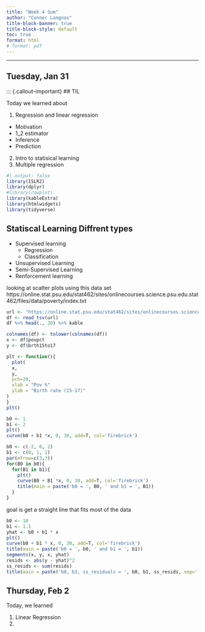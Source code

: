 ```yaml
---
title: "Week 4 Sum"
author: "Conner Langnas"
title-block-banner: true
title-block-style: default
toc: true
format: html
# format: pdf
---
```


---

## Tuesday, Jan 31

::: {.callout-important}
## TIL

Today we learned about 

1. Regression and linear regression
  * Motivation
  * 1_2 estimator
  * Inference
  * Prediction
2. Intro to statisical learning 
3. Multiple regression


```R
#| output: false
library(ISLR2)
library(dplyr)
#library(cowplot)
library(kableExtra)
library(htmlwidgets)
library(tidyverse)
```


## Statiscal Learning Diffrent types

* Supervised learning
  * Regression
  * Classification
* Unsupervised Learning
* Semi-Supervised Learning
* Renforcement learning




looking at scatter plots
using this data set 
https://online.stat.psu.edu/stat462/sites/onlinecourses.science.psu.edu.stat462/files/data/poverty/index.txt

```r
url <- "https://online.stat.psu.edu/stat462/sites/onlinecourses.science.psu.edu.stat462/files/data/poverty/index.txt"
df <- read_tsv(url)
df %>% head(., 20) %>% kable
```

```r
colnames(df) <- tolower(colnames(df))
x <- df$povpct
y <- df$brth15to17
```

```r
plt <- function(){
  plot(
  x,
  y,
  pch=20,
  xlab = "Pov %"
  ylab = "Birth rate (15-17)"
)
}
plt()


```
```r
b0 <- 1
b1 <- 2
plt()
curve(b0 + b1 *x, 0, 30, add=T, col='firebrick')
```
```r
b0 <- c(-2, 0, 2)
b1 <- c(0, 1, 2)
par(mfrow=c(3,3))
for(B0 in b0){
  for(B1 in b1){
    plt()
    curve(B0 + B1 *x, 0, 30, add=T, col='firebrick')
    title(main = paste('b0 = ', B0, ' and b1 = ', B1))
  }
}
```
goal is get a straight line that fits most of the data


```r
b0 <- 10
b1 <- 1.1
yhat <- b0 + b1 * x
plt()
curve(b0 + b1 * x, 0, 30, add=T, col='firebrick')
title(main = paste('b0 = ', b0, ' and b1 = ', b1))
segments(x, y, x, yhat)
resids <- abs(y - yhat)^2
ss_resids <- sum(resids)
title(main = paste('b0, b1, ss_residuals = ', b0, b1, ss_resids, sep=','))
```






## Thursday, Feb 2

Today, we learned 

1. Linear Regression
1. 

